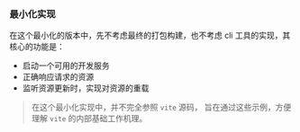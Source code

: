 ### 最小化实现

在这个最小化的版本中，先不考虑最终的打包构建，也不考虑 cli 工具的实现，其核心的功能是：

- 启动一个可用的开发服务
- 正确响应请求的资源
- 监听资源更新时，实现对资源的重载

> 在这个最小化实现中，并不完全参照 `vite` 源码， 旨在通过这些示例，方便理解 `vite` 的内部基础工作机理。
